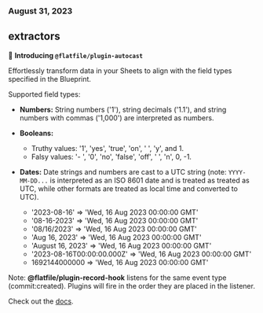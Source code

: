 ### August 31, 2023

## extractors

🚀 **Introducing `@flatfile/plugin-autocast`**

Effortlessly transform data in your Sheets to align with the field types specified in the Blueprint.

Supported field types:

- **Numbers:** String numbers ('1'), string decimals ('1.1'), and string numbers with commas ('1,000') are interpreted as numbers.

- **Booleans:**

  - Truthy values: '1', 'yes', 'true', 'on', ' ', 'y', and 1.
  - Falsy values: '- ', '0', 'no', 'false', 'off', ' ', 'n', 0, -1.

- **Dates:** Date strings and numbers are cast to a UTC string (note: `YYYY-MM-DD...` is interpreted as an ISO 8601 date and is treated as treated as UTC, while other formats are treated as local time and converted to UTC).
  - '2023-08-16' => 'Wed, 16 Aug 2023 00:00:00 GMT'
  - '08-16-2023' => 'Wed, 16 Aug 2023 00:00:00 GMT'
  - '08/16/2023' => 'Wed, 16 Aug 2023 00:00:00 GMT'
  - 'Aug 16, 2023' => 'Wed, 16 Aug 2023 00:00:00 GMT'
  - 'August 16, 2023' => 'Wed, 16 Aug 2023 00:00:00 GMT'
  - '2023-08-16T00:00:00.000Z' => 'Wed, 16 Aug 2023 00:00:00 GMT'
  - 1692144000000 => 'Wed, 16 Aug 2023 00:00:00 GMT'

Note: **@flatfile/plugin-record-hook** listens for the same event type (commit:created). Plugins will fire in the order they are placed in the listener.

Check out the [docs](../../../plugins-docs/transform/autocast).
